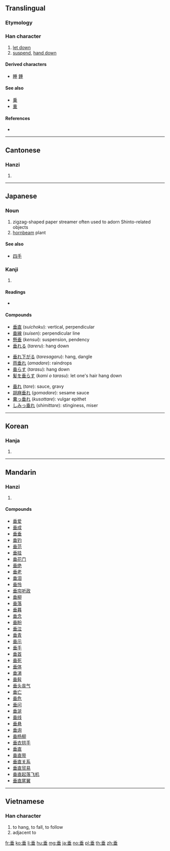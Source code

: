 {{also|埀}}
==Translingual==

===Etymology===
{{Han etyl}}

===Han character===
{{Han char|rn=32|rad=土|as=05|sn=8|four=20104|canj=HJTM}}

# [[let down]]
# [[suspend]], [[hand down]]

====Derived characters====
* [[睡]] [[錘]]

====See also====
* [[乗]] <!-- graphically similar, similar etymology -->
* [[重]] <!-- graphically similar, can be confused in compounds -->

====References====
* {{Han ref|kx=0227.160|dkj=05012|dj=0463.020|hdz=10432.050|uh=5782|ud=22402|bh=ABAB|bd=43947}}

----

==Cantonese==

===Hanzi===
{{yue-hanzi|jyut=seoi4|y=seui4}}

# {{defn|lang=yue|sort=土05}}

----

==Japanese==

===Noun===
{{ja-noun|しで}}

# zigzag-shaped paper streamer often used to adorn Shinto-related objects
# [[hornbeam]] plant

====See also====
* [[四手]]

===Kanji===
{{ja-kanji|grade=6|rs=土05}}

# {{defn|lang=ja|sort=土05}}

====Readings====
* {{ja-readings|goon=[[ずい]] (zui) {{non-joyo-reading}}|kanon=[[すい]] (sui)|kun=[[たれる]] ([[垂れる]], tareru), [[たらす]] ([[垂らす]], tarasu), [[たれ]] ([[垂れ]], tare), [[なんなんとす]] ([[垂す]], nannantosu)|nanori=[[たる]] (taru), [[だれ]] (dare)}}

====Compounds====
{{top3}}
* [[垂直]] (''suichoku''): vertical, perpendicular
* [[垂線]] (''suisen''): perpendicular line
* [[懸垂]] (''kensui''): suspension, pendency
* [[垂れる]] (''tareru''): hang down
{{mid3}}
* [[垂れ下がる]] (''taresagaru''): hang, dangle
* [[雨垂れ]] (''amadare''): raindrops
* [[垂らす]] (''tarasu''): hang down
* [[髪を垂らす]] (''kami o tarasu''): let one's hair hang down
{{mid3}}
* [[垂れ]] (''tare''): sauce, gravy
* [[胡麻垂れ]] (''gomadare''): sesame sauce
* [[糞っ垂れ]] (''kusottare''): vulgar epithet
* [[しみっ垂れ]] (''shimittare''): stinginess, miser
{{bottom}}

----

==Korean==

===Hanja===
{{ko-hanja|hangeul=수|rv=su|mr=su}}

# {{defn|lang=ko|sort=土05}}

----

==Mandarin==

===Hanzi===
{{cmn-hanzi|pin=[[chuí]] ([[chui2]])|wg=ch'ui<sup>2</sup>}}

# {{defn|lang=cmn|sort=土05}}

====Compounds====
* [[垂爱]]
* [[垂成]]
* [[垂垂]]
* [[垂钓]]
* [[垂范]]
* [[垂挂]]
* [[垂花门]]
* [[垂绝]]
* [[垂老]]
* [[垂泪]]
* [[垂怜]]
* [[垂帘听政]]
* [[垂柳]]
* [[垂落]]
* [[垂暮]]
* [[垂念]]
* [[垂盼]]
* [[垂泣]]
* [[垂青]]
* [[垂示]]
* [[垂手]]
* [[垂首]]
* [[垂死]]
* [[垂体]]
* [[垂涕]]
* [[垂髫]]
* [[垂头丧气]]
* [[垂亡]]
* [[垂危]]
* [[垂问]]
* [[垂涎]]
* [[垂线]]
* [[垂悬]]
* [[垂询]]
* [[垂杨柳]]
* [[垂衣拱手]]
* [[垂直]]
* [[垂直带]]
* [[垂直关系]]
* [[垂直贸易]]
* [[垂直起落飞机]]
* [[垂直尾翼]]

----

==Vietnamese==

===Han character===
{{vi-hantu|thùy|rs=土05}}

# to hang, to fall, to follow
# adjacent to

[[fr:垂]]
[[ko:垂]]
[[li:垂]]
[[hu:垂]]
[[mg:垂]]
[[ja:垂]]
[[no:垂]]
[[pl:垂]]
[[th:垂]]
[[zh:垂]]